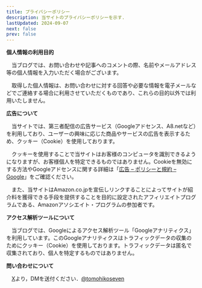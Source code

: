 ```yaml
---
title: プライバシーポリシー
description: 当サイトのプライバシーポリシーを示す.
lastUpdated: 2024-09-07
next: false
prev: false
---
```

**個人情報の利用目的**

　当ブログでは、お問い合わせや記事へのコメントの際、名前やメールアドレス等の個人情報を入力いただく場合がございます。

　取得した個人情報は、お問い合わせに対する回答や必要な情報を電子メールなどでご連絡する場合に利用させていただくものであり、これらの目的以外では利用いたしません。

**広告について**

　当サイトでは、第三者配信の広告サービス（Googleアドセンス、A8.netなど）を利用しており、ユーザーの興味に応じた商品やサービスの広告を表示するため、クッキー（Cookie）を使用しております。

　クッキーを使用することで当サイトはお客様のコンピュータを識別できるようになりますが、お客様個人を特定できるものではありません。Cookieを無効にする方法やGoogleアドセンスに関する詳細は「[広告 – ポリシーと規約 – Google](https://policies.google.com/technologies/ads?gl=jp)」をご確認ください。

　また、当サイトはAmazon.co.jpを宣伝しリンクすることによってサイトが紹介料を獲得できる手段を提供することを目的に設定されたアフィリエイトプログラムである、Amazonアソシエイト・プログラムの参加者です。

**アクセス解析ツールについて**

　当ブログでは、Googleによるアクセス解析ツール「Googleアナリティクス」を利用しています。このGoogleアナリティクスはトラフィックデータの収集のためにクッキー（Cookie）を使用しております。トラフィックデータは匿名で収集されており、個人を特定するものではありません。

**問い合わせについて**

　[X](https://x.com)より，DMを送付ください．[@tomohikoseven](https://x.com/tomohikoseven/)
